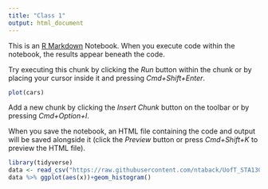 ```yaml
---
title: "Class 1"
output: html_document
---
```


This is an [R Markdown](http://rmarkdown.rstudio.com) Notebook. When you execute code within the notebook, the results appear beneath the code. 

Try executing this chunk by clicking the *Run* button within the chunk or by placing your cursor inside it and pressing *Cmd+Shift+Enter*. 

```r
plot(cars)
```

Add a new chunk by clicking the *Insert Chunk* button on the toolbar or by pressing *Cmd+Option+I*.

When you save the notebook, an HTML file containing the code and output will be saved alongside it (click the *Preview* button or press *Cmd+Shift+K* to preview the HTML file).


```r
library(tidyverse)
data <- read_csv("https://raw.githubusercontent.com/ntaback/UofT_STA130/master/data.csv")
data %>% ggplot(aes(x))+geom_histogram()
```

